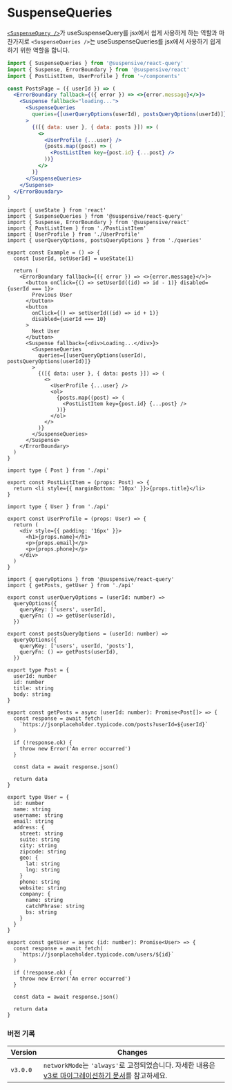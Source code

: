 
# SuspenseQueries

[`<SuspenseQuery />`](/docs/react-query/SuspenseQuery)가 useSuspenseQuery를 jsx에서 쉽게 사용하게 하는 역할과 마찬가지로 `<SuspenseQueries />`는 useSuspenseQueries를 jsx에서 사용하기 쉽게 하기 위한 역할을 합니다.

```jsx /SuspenseQueries/
import { SuspenseQueries } from '@suspensive/react-query'
import { Suspense, ErrorBoundary } from '@suspensive/react'
import { PostListItem, UserProfile } from '~/components'

const PostsPage = ({ userId }) => (
  <ErrorBoundary fallback={({ error }) => <>{error.message}</>}>
    <Suspense fallback="loading...">
      <SuspenseQueries
        queries={[userQueryOptions(userId), postsQueryOptions(userId)]}
      >
        {([{ data: user }, { data: posts }]) => (
          <>
            <UserProfile {...user} />
            {posts.map((post) => (
              <PostListItem key={post.id} {...post} />
            ))}
          </>
        )}
      </SuspenseQueries>
    </Suspense>
  </ErrorBoundary>
)
```

<Sandpack>

```tsx Example.tsx active
import { useState } from 'react'
import { SuspenseQueries } from '@suspensive/react-query'
import { Suspense, ErrorBoundary } from '@suspensive/react'
import { PostListItem } from './PostListItem'
import { UserProfile } from './UserProfile'
import { userQueryOptions, postsQueryOptions } from './queries'

export const Example = () => {
  const [userId, setUserId] = useState(1)

  return (
    <ErrorBoundary fallback={({ error }) => <>{error.message}</>}>
      <button onClick={() => setUserId((id) => id - 1)} disabled={userId === 1}>
        Previous User
      </button>
      <button
        onClick={() => setUserId((id) => id + 1)}
        disabled={userId === 10}
      >
        Next User
      </button>
      <Suspense fallback={<div>Loading...</div>}>
        <SuspenseQueries
          queries={[userQueryOptions(userId), postsQueryOptions(userId)]}
        >
          {([{ data: user }, { data: posts }]) => (
            <>
              <UserProfile {...user} />
              <ol>
                {posts.map((post) => (
                  <PostListItem key={post.id} {...post} />
                ))}
              </ol>
            </>
          )}
        </SuspenseQueries>
      </Suspense>
    </ErrorBoundary>
  )
}
```

```tsx PostListItem.tsx
import type { Post } from './api'

export const PostListItem = (props: Post) => {
  return <li style={{ marginBottom: '10px' }}>{props.title}</li>
}
```

```tsx UserProfile.tsx
import type { User } from './api'

export const UserProfile = (props: User) => {
  return (
    <div style={{ padding: '16px' }}>
      <h1>{props.name}</h1>
      <p>{props.email}</p>
      <p>{props.phone}</p>
    </div>
  )
}
```

```tsx queries.ts
import { queryOptions } from '@suspensive/react-query'
import { getPosts, getUser } from './api'

export const userQueryOptions = (userId: number) =>
  queryOptions({
    queryKey: ['users', userId],
    queryFn: () => getUser(userId),
  })

export const postsQueryOptions = (userId: number) =>
  queryOptions({
    queryKey: ['users', userId, 'posts'],
    queryFn: () => getPosts(userId),
  })
```

```tsx api.ts
export type Post = {
  userId: number
  id: number
  title: string
  body: string
}

export const getPosts = async (userId: number): Promise<Post[]> => {
  const response = await fetch(
    `https://jsonplaceholder.typicode.com/posts?userId=${userId}`
  )

  if (!response.ok) {
    throw new Error('An error occurred')
  }

  const data = await response.json()

  return data
}

export type User = {
  id: number
  name: string
  username: string
  email: string
  address: {
    street: string
    suite: string
    city: string
    zipcode: string
    geo: {
      lat: string
      lng: string
    }
    phone: string
    website: string
    company: {
      name: string
      catchPhrase: string
      bs: string
    }
  }
}

export const getUser = async (id: number): Promise<User> => {
  const response = await fetch(
    `https://jsonplaceholder.typicode.com/users/${id}`
  )

  if (!response.ok) {
    throw new Error('An error occurred')
  }

  const data = await response.json()

  return data
}
```

</Sandpack>

### 버전 기록

| Version  | Changes                                                                                                                              |
| -------- | ------------------------------------------------------------------------------------------------------------------------------------ |
| `v3.0.0` | `networkMode`는 `'always'`로 고정되었습니다. 자세한 내용은 [v3로 마이그레이션하기 문서](./migration/migrate-to-v3.mdx)를 참고하세요. |
